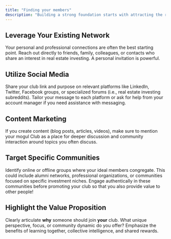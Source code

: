 ```yaml
---
title: "Finding your members"
description: "Building a strong foundation starts with attracting the right members who align with your club’s focus and goals."
---
```


## **Leverage Your Existing Network**

Your personal and professional connections are often the best starting point. Reach out directly to friends, family, colleagues, or contacts who share an interest in real estate investing. A personal invitation is powerful.

## **Utilize Social Media**

Share your club link and purpose on relevant platforms like LinkedIn, Twitter, Facebook groups, or specialized forums (i.e., real estate investing subreddits). Tailor your message to each platform or ask for help from your account manager if you need assistance with messaging.

## **Content Marketing**

If you create content (blog posts, articles, videos), make sure to mention your mogul Club as a place for deeper discussion and community interaction around topics you often discuss.

## **Target Specific Communities**

Identify online or offline groups where your ideal members congregate. This could include alumni networks, professional organizations, or communities focused on specific investment niches. Engage authentically in these communities before promoting your club so that you also provide value to other people\!

## **Highlight the Value Proposition**

Clearly articulate **why** someone should join **your** club. What unique perspective, focus, or community dynamic do you offer? Emphasize the benefits of learning together, collective intelligence, and shared rewards.